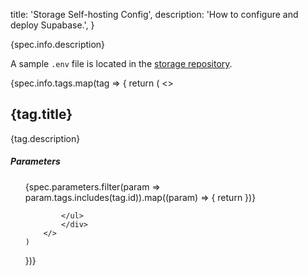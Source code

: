 

  title: 'Storage Self-hosting Config',
  description: 'How to configure and deploy Supabase.',
}

<div>{spec.info.description}</div>

A sample `.env` file is located in the [storage repository](https://github.com/supabase/storage-api/blob/master/.env.sample).

<div>
{spec.info.tags.map(tag => {
    return (
        <>
            <h2 className="text-scale-1200">{tag.title}</h2>
            <p className="text-scale-1000">{tag.description}</p>
            <div className="not-prose">
            <h5 className="text-base text-scale-1200 mb-3">Parameters</h5>
            <ul>
                {spec.parameters.filter(param => param.tags.includes(tag.id)).map((param) => {
                    return <Param name={param.title} type={param.type} description={param.description} required={param.required} />
                })}

            </ul>
            </div>
        </>
    )

})}

</div>


